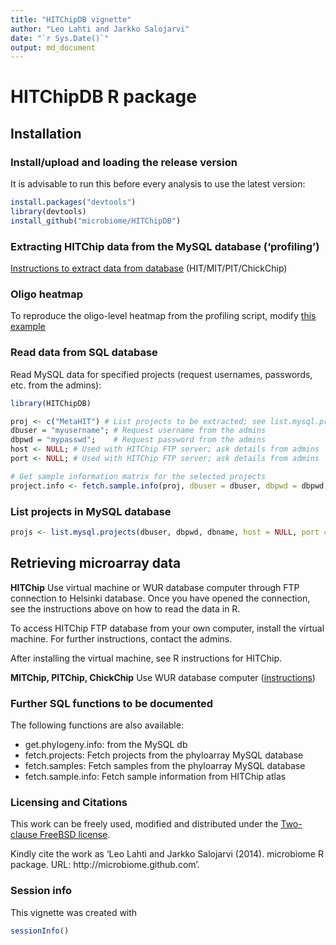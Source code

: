 ```yaml
---
title: "HITChipDB vignette"
author: "Leo Lahti and Jarkko Salojarvi"
date: "`r Sys.Date()`"
output: md_document
---
```


<!--
  %\VignetteEngine{knitr::rmarkdown}
  %\VignetteIndexEntry{HITChipDB tutorial}
  %\usepackage[utf8]{inputenc}
-->



HITChipDB R package
===========

## Installation

### Install/upload and loading the release version

It is advisable to run this before every analysis to use the latest version:

```r
install.packages("devtools")
library(devtools)
install_github("microbiome/HITChipDB")
```

### Extracting HITChip data from the MySQL database ('profiling')

[Instructions to extract data from database](wurcomputer.md) (HIT/MIT/PIT/ChickChip)

### Oligo heatmap

To reproduce the oligo-level heatmap from the profiling script, modify [this example](Oligoheatmap.md)

### Read data from SQL database

Read MySQL data for specified projects (request usernames, passwords, etc. from the admins):

```r
library(HITChipDB) 

proj <- c("MetaHIT") # List projects to be extracted; see list.mysql.projects for a complete list
dbuser = "myusername"; # Request username from the admins
dbpwd = "mypasswd";    # Request password from the admins
host <- NULL; # Used with HITChip FTP server; ask details from admins
port <- NULL; # Used with HITChip FTP server; ask details from admins

# Get sample information matrix for the selected projects	
project.info <- fetch.sample.info(proj, dbuser = dbuser, dbpwd = dbpwd, dbname = "Phyloarray", host = host, port = port)
```

### List projects in MySQL database

```r
projs <- list.mysql.projects(dbuser, dbpwd, dbname, host = NULL, port = NULL)
```

## Retrieving microarray data

**HITChip** Use virtual machine or WUR database computer through FTP
  connection to Helsinki database. Once you have opened the
  connection, see the instructions above on how to read the data in R.

  To access HITChip FTP database from your own computer, install the
  virtual machine. For further instructions, contact the admins.

  After installing the virtual machine, see R instructions for
  HITChip.

**MITChip, PITChip, ChickChip** Use WUR database computer
  ([instructions](wurcomputer))



### Further SQL functions to be documented

The following functions are also available:

* get.phylogeny.info: from the MySQL db
* fetch.projects: Fetch projects from the phyloarray MySQL database
* fetch.samples: Fetch samples from the phyloarray MySQL database
* fetch.sample.info: Fetch sample information from HITChip atlas


### Licensing and Citations

This work can be freely used, modified and distributed under the 
[Two-clause FreeBSD license](http://en.wikipedia.org/wiki/BSD\_licenses).

Kindly cite the work as 'Leo Lahti and Jarkko Salojarvi
(2014). microbiome R package. URL: http://microbiome.github.com'.


### Session info

This vignette was created with

```r
sessionInfo()
```





